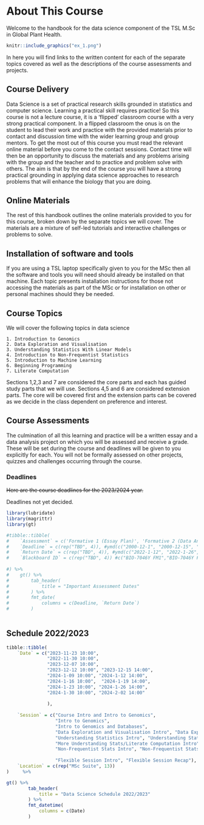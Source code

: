 # About This Course {.unnumbered}

Welcome to the handbook for the data science component of the TSL M.Sc in Global Plant Health. 

```r
knitr::include_graphics("ex_1.png")
```


In here you will find links to the written content for each of the separate topics covered as well as the descriptions of the course assessments and projects. 

## Course Delivery

Data Science is a set of practical research skills grounded in statistics and computer science. Learning a practical skill requires practice! So this course is not a lecture course, it is a 'flipped' classroom course with a very strong practical component. In a flipped classroom the onus is on the student to lead their work and practice with the provided materials prior to contact and discussion time with the wider learning group and group mentors. To get the most out of this course you must read the relevant online material before you come to the contact sessions. Contact time will then be an opportunity to discuss the materials and any problems arising with the group and the teacher and to practice and problem solve with others. The aim is that by the end of the course you will have a strong practical grounding in applying data science approaches to research problems that will enhance the biology that you are doing.  

## Online Materials

The rest of this handbook outlines the online materials provided to you for this course, broken down by the separate topics we will cover. The materials are a mixture of self-led tutorials and interactive challenges or problems to solve.    

## Installation of software and tools

If you are using a TSL laptop specifically given to you for the MSc then all the software and tools you will need should already be installed on that machine. Each topic presents installation instructions for those not accessing the materials as part of the MSc or for installation on other or personal machines should they be needed. 

## Course Topics

We will cover the following topics in data science

    1. Introduction to Genomics
    2. Data Exploration and Visualisation
    3. Understanding Statistics With Linear Models
    4. Introduction to Non-Frequentist Statistics
    5. Introduction to Machine Learning
    6. Beginning Programming
    7. Literate Computation


Sections 1,2,3 and 7 are considered the core parts and each has guided study parts that we will use. Sections 4,5 and 6 are considered extension parts. The core will be covered first and the extension parts can be covered as we decide in the class dependent on preference and interest. 

## Course Assessments

The culmination of all this learning and practice will be a written essay and a data analysis project on which you will be assessed and receive a grade. These will be set during the course and deadlines will be given to you explicitly for each. You will not be formally assessed on other projects, quizzes and challenges occurring through the course.

### Deadlines

~~Here are the course deadlines for the 2023/2024 year.~~

Deadlines not yet decided.

```r
library(lubridate)
library(magrittr)
library(gt)

#tibble::tibble(
#    `Assessment` = c('Formative 1 (Essay Plan)', 'Formative 2 (Data Analysis Plan)', 'Summative 1 (Essay)', 'Summative 2 (Data Analysis)'),
#    `Deadline` = c(rep("TBD", 4)), #ymd(c("2000-12-1", "2000-12-15", "2022-1-12", "2022-1-22")),
#    `Return Date` = c(rep("TBD", 4)), #ymd(c("2022-1-12", "2022-1-26", "2022-2-9", "2022-2-22")),
#    `Blackboard ID` = c(rep("TBD", 4)) #c("BIO-7046Y FM1","BIO-7046Y FM2","BIO-7046Y SM1","BIO-7046Y SM2")
    
#) %>% 
#    gt() %>% 
#        tab_header(
#            title = "Important Assessment Dates"
#        ) %>% 
#        fmt_date(
#            columns = c(Deadline, `Return Date`)
#        ) 
    

```

## Schedule 2022/2023

```r
tibble::tibble(
    `Date` = c("2023-11-23 10:00", 
               "2022-11-30 10:00", 
               "2023-12-07 10:00", 
               "2023-12-12 10:00", "2023-12-15 14:00", 
               "2024-1-09 10:00", "2024-1-12 14:00", 
               "2024-1-16 10:00",  "2024-1-19 14:00",
               "2024-1-23 10:00", "2024-1-26 14:00",
               "2024-1-30 10:00", "2024-2-02 14:00"
               
               ),
    
    `Session` = c("Course Intro and Intro to Genomics", 
                  "Intro to Genomics", 
                  "Intro to Genomics and Databases", 
                  "Data Exploration and Visualisation Intro", "Data Exploration and Visualisation Recap",
                  "Understanding Statistics Intro", "Understanding Statistics Recap",
                  "More Understanding Stats/Literate Computation Intro", "More Understanding Stats/Literate Computation Recap",
                  "Non-Frequentist Stats Intro", "Non-Frequentist Stats Recap",
                  
                  "Flexible Session Intro", "Flexible Session Recap"),
    `Location` = c(rep("MSc Suite", 13))
)     %>% 

gt() %>% 
        tab_header(
            title = "Data Science Schedule 2022/2023"
        ) %>% 
        fmt_datetime(
            columns = c(Date)
        ) 

```

